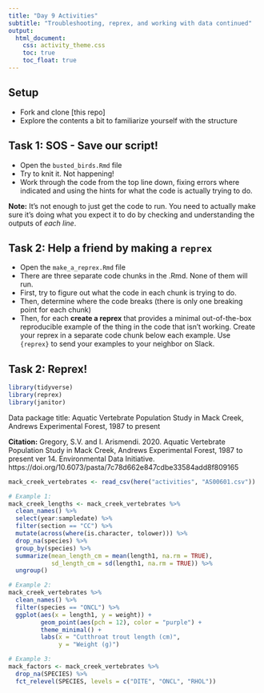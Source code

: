 ```yaml
---
title: "Day 9 Activities"
subtitle: "Troubleshooting, reprex, and working with data continued"
output: 
  html_document:
    css: activity_theme.css
    toc: true
    toc_float: true
---
```


## Setup

- Fork and clone [this repo]
- Explore the contents a bit to familiarize yourself with the structure

## Task 1: SOS - Save our script! 

- Open the `busted_birds.Rmd` file
- Try to knit it. Not happening! 
- Work through the code from the top line down, fixing errors where indicated and using the hints for what the code is actually trying to do. 

**Note:** It's not enough to just get the code to run. You need to actually make sure it's doing what you expect it to do by checking and understanding the outputs of *each line*. 

## Task 2: Help a friend by making a `reprex`

- Open the `make_a_reprex.Rmd` file
- There are three separate code chunks in the .Rmd. None of them will run.
- First, try to figure out what the code in each chunk is trying to do.
- Then, determine where the code breaks (there is only one breaking point for each chunk)
- Then, for each **create a reprex** that provides a minimal out-of-the-box reproducible example of the thing in the code that isn't working. Create your reprex in a separate code chunk below each example. Use `{reprex}` to send your examples to your neighbor on Slack. 

<!--
## Task 1

Your job is to fix all errors in the code below to make a fully functioning script that can be run straight through with "Run all" without problems. 

Before each code chunk, you're given a description of what is supposed to happen in each code chunk so you don't go too astray. **You should LOOK AT THE OUTPUT of each line after you've corrected any errors to ensure that it's working as expected, and to confirm you understand what the code is doing.** 

```r
knitr::opts_chunk$set(echo = TRUE)
library(tidyverse)
library(here)
library(skimr)
library(tidytext)
```

## Read in the data

The code below should read in four files, all from the data package "Ecological and social Interactions in urban parks: bird surveys in local parks in the central Arizona-Phoenix metropolitan area." Learn more, and see metadata, [here](https://portal.edirepository.org/nis/mapbrowse?packageid=knb-lter-cap.256.9).

The code will store each file as an object with the file prefix. 

**Data source:** Warren, P.S., A. Kinzig, C.A. Martin, and L. Machabee. 2013. Ecological and social Interactions in urban parks: bird surveys in local parks in the central Arizona-Phoenix metropolitan area ver 9. Environmental Data Initiative. https://doi.org/10.6073/pasta/bff8e94e254c9317fa42c86f413a46ce


```r

# Create a list of file names you want to read in
knb_files <- list.files(here("activities", "knb-lter-cap_256_9"), pattern = "*.csv")

# Loop over the files, reading in and creating a stored object with 'assign()'. See ?assign for more information.
# stringr::str_remove() simplifies the file names
# by removing both the 55_pp52_ and the .csv that start / end all file names
# See ?assign for more information

for (i in seq_along(knb_files)) {
  assign(knb_files[i] %>% 
           str_remove("52_pp52_") %>% 
           str_remove(".csv"), 
         read_csv(here("activities", 
                       "knb-lter-cap_256_9", 
                       knb_files[i])))
}

```

## Initial exploration

Basic exploration of the bird observation dataset. 
```r
# Return the dimensions 
dim(birds_1)

# Return the names of birds_1
names(birds_1)

# Overview
skim(birds_1)

# See the different species (species_id)
unique(birds_1$species_id)

# Check out the taxa information
head(taxalist_1)
```
## Data wrangling

The code below should join the information in `taxalist_1` to the `birds_1` data frame, by the `species_id` key. 

```r
birds_df <- birds_1 %>% 
  left_join(taxalist_1, by = "species_id")
```

## Find total counts by park and plot top 15

The code below joins the site information to `birds_df`, then groups by and `park_name`, then finds the sum of the `bird_count` column & returns it in a table. 

```r
bird_totals_by_park <- birds_df %>% 
  left_join(sites_1) %>% 
  group_by(park_name) %>% 
  summarize(total_count = sum(bird_count, na.rm = TRUE)) %>% 
  slice_max(total_count, n = 15) %>% 
  mutate(park_name = fct_reorder(park_name, total_count))
```

```r
ggplot(data = bird_totals_by_park, aes(x = total_count, y = park_name)) +
  geom_col() +
  labs(x = "Total bird count",
       y = "Park name") +
  theme_minimal()
```


## Find top 5 bird species by park, and make a graph

The code below joins the site information to the bird count data, then finds the top five most observed birds (by frequency) at each park. 

```r
common_birds <- birds_df %>% 
  left_join(sites_1) %>% 
  group_by(park_name, common_name) %>% 
  summarize(total_count = sum(bird_count, na.rm = TRUE)) %>% 
  slice_max(total_count, n = 5)
```

The code below should limit the observations to the following parks: Cholla Cove, Desert Willow, Nueve, Orme, Palomino, and Sonrisa. 

```r
selected_parks <- common_birds %>% 
  filter(park_name %in% c("Cholla Cove", "Desert Willow", "Nueve", "Orme", "Palomino", "Sonrisa"))
```

The code below creates a faceted ggplot graph with the top 5 most frequently observed birds at each location. 

```r
ggplot(data = selected_parks, aes(y = common_name, x = total_count)) +
  geom_col() +
  scale_x_continuous(limits = c(0, 3000)) +
  facet_wrap(~park_name, scales = "free_y") +
  theme_linedraw() +
  labs(x = "\nTotal bird counts", y = "Common name")

ggsave(here("activities", "bird_counts.jpg"), height = 6, width = 12)
```

--->

## Task 2: Reprex! 

```r
library(tidyverse)
library(reprex)
library(janitor)
```


Data package title: Aquatic Vertebrate Population Study in Mack Creek, Andrews Experimental Forest, 1987 to present

**Citation:** Gregory, S.V. and I. Arismendi. 2020. Aquatic Vertebrate Population Study in Mack Creek, Andrews Experimental Forest, 1987 to present ver 14. Environmental Data Initiative. https://doi.org/10.6073/pasta/7c78d662e847cdbe33584add8f809165

```r
mack_creek_vertebrates <- read_csv(here("activities", "AS00601.csv"))
```

```r
# Example 1: 
mack_creek_lengths <- mack_creek_vertebrates %>% 
  clean_names() %>% 
  select(year:sampledate) %>% 
  filter(section == "CC") %>% 
  mutate(across(where(is.character, tolower))) %>% 
  drop_na(species) %>% 
  group_by(species) %>% 
  summarize(mean_length_cm = mean(length1, na.rm = TRUE),
            sd_length_cm = sd(length1, na.rm = TRUE)) %>% 
  ungroup()
```

```r
# Example 2:
mack_creek_vertebrates %>% 
  clean_names() %>% 
  filter(species == "ONCL") %>% 
  ggplot(aes(x = length1, y = weight)) +
         geom_point(aes(pch = 12), color = "purple") +
         theme_minimal() +
         labs(x = "Cutthroat trout length (cm)",
              y = "Weight (g)")
```


```r
# Example 3: 
mack_factors <- mack_creek_vertebrates %>% 
  drop_na(SPECIES) %>% 
  fct_relevel(SPECIES, levels = c("DITE", "ONCL", "RHOL"))
```


